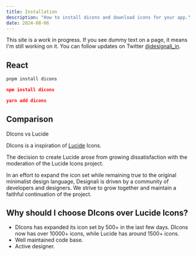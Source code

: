 ```yaml
---
title: Installation
description: "How to install dicons and download icons for your app."
date: 2024-08-06
---
```


<Callout>

This site is a work in progress. If you see dummy text on a page, it means I'm still working on it. You can follow updates on Twitter [@designali_in](https://twitter.com/designali_in).

</Callout>

## React

<div className="grid md:flex w-full gap-3">

```bash title="pnpm"
pnpm install dicons
```

```json title="npm"
npm install dicons
```

```json title="yarn"
yarn add dicons
```

</div>

## Comparison

DIcons vs Lucide

DIcons is a inspiration of [Lucide](https://lucide.dev/) Icons.

The decision to create Lucide arose from growing dissatisfaction with the moderation of the Lucide Icons project.

In an effort to expand the icon set while remaining true to the original minimalist design language, Designali is driven by a community of developers and designers.
We strive to grow together and maintain a faithful continuation of the project.

## Why should I choose DIcons over Lucide Icons?

- DIcons has expanded its icon set by 500+ in the last few days. DIcons now has over 10000+ icons, while Lucide has around 1500+ icons.
- Well maintained code base.
- Active designer.

